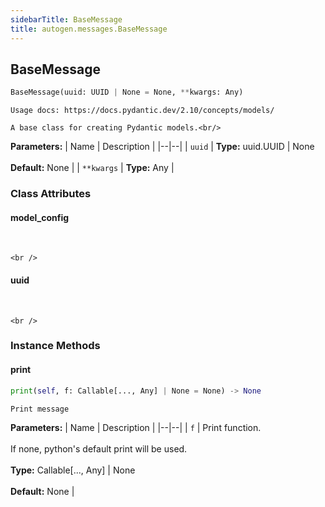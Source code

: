 ```yaml
---
sidebarTitle: BaseMessage
title: autogen.messages.BaseMessage
---
```

<h2 id="autogen.messages.BaseMessage" class="doc doc-heading">
    <code class="doc-symbol doc-symbol-heading doc-symbol-class"></code>
    <span class="doc doc-object-name doc-class-name">BaseMessage</span>
</h2>

```python
BaseMessage(uuid: UUID | None = None, **kwargs: Any)
```

    Usage docs: https://docs.pydantic.dev/2.10/concepts/models/
    
    A base class for creating Pydantic models.<br/>

<b>Parameters:</b>
| Name | Description |
|--|--|
| `uuid` | **Type:** uuid.UUID \| None<br/><br/>**Default:** None |
| `**kwargs` | **Type:** Any |

### Class Attributes

<code class="doc-symbol doc-symbol-heading doc-symbol-attribute"></code>
#### model_config
<br />

    <br />

<code class="doc-symbol doc-symbol-heading doc-symbol-attribute"></code>
#### uuid
<br />

    <br />

### Instance Methods

<code class="doc-symbol doc-symbol-heading doc-symbol-method"></code>
#### print

```python
print(self, f: Callable[..., Any] | None = None) -> None
```

    Print message

<b>Parameters:</b>
| Name | Description |
|--|--|
| `f` | Print function.<br/><br/>If none, python's default print will be used.<br/><br/>**Type:** Callable[..., Any] \| None<br/><br/>**Default:** None |

<br />